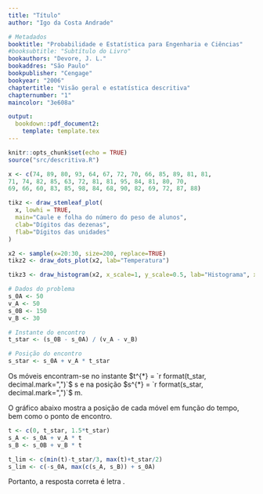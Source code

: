 ```yaml
---
title: "Título"
author: "Igo da Costa Andrade"

# Metadados
booktitle: "Probabilidade e Estatística para Engenharia e Ciências"
#booksubtitle: "Subtítulo do Livro"
bookauthors: "Devore, J. L."
bookaddres: "São Paulo"
bookpublisher: "Cengage"
bookyear: "2006"
chaptertitle: "Visão geral e estatística descritiva"
chapternumber: "1"
maincolor: "3e608a"

output: 
  bookdown::pdf_document2:
    template: template.tex
---
```


```r
knitr::opts_chunk$set(echo = TRUE)
source("src/descritiva.R")
```


```r
x <- c(74, 89, 80, 93, 64, 67, 72, 70, 66, 85, 89, 81, 81,
71, 74, 82, 85, 63, 72, 81, 81, 95, 84, 81, 80, 70,
69, 66, 60, 83, 85, 98, 84, 68, 90, 82, 69, 72, 87, 88)

tikz <- draw_stemleaf_plot(
  x, lowhi = TRUE, 
  main="Caule e folha do número do peso de alunos", 
  clab="Dígitos das dezenas", 
  flab="Dígitos das unidades"
)

x2 <- sample(x=20:30, size=200, replace=TRUE)
tikz2 <- draw_dots_plot(x2, lab="Temperatura")

tikz3 <- draw_histogram(x2, x_scale=1, y_scale=0.5, lab="Histograma", x_skip=2, y_skip=5)
```

\begin{figure}[H]
  \centering
  `r tikz`
\end{figure}

\begin{figure}[H]
  \centering
  `r tikz2`
\end{figure}

\begin{figure}[H]
  \centering
  `r tikz3`
\end{figure}











\begin{enumerate}
  \item \textbf{(FEI-SP)} Dois móveis $A$ e $B$, ambos com movimento uniforme, percorrem uma trajetória retilínea conforme mostra a figura. Em $t = 0$, estes se encontram, respectivamente, nos pontos $A$ e $B$ na trajetória. As velocidades dos móveis são $v_A = 50$ m/s e $v_B = 30$ m/s no mesmo sentido.
  
  \begin{figure}[H]
    \centering
    \begin{tikzpicture}
      \draw[-latex] (-0.5, 0) -- (8, 0);
      \foreach \i/\x/\y/\cor in {0/0/2/black, A/2/1.5/red, B/6/2/red}{
        \draw[dashed] (\x, 0) -- (\x, \y);
        \draw[\cor, thick] (\x, 0.1) -- (\x, -0.1) node[below, black] {$\i$};
      }
      \foreach \i/\x/\y in {50/2/1.5, 150/6/2}{
        \draw[latex-latex] (0, \y) -- (\x, \y) node[midway, above] {$\i$ m};
      }
    \end{tikzpicture}
  \end{figure}
  
  Em que instante a distância entre os dois móveis será 50 m?
  \begin{enumerate}[label=(\alph*)]
    \foreach \resp in {200, 225, 250, 300, 350} {
      \item $\resp$ m
    }
  \end{enumerate}
  
  \iniSol
  


  
  Escrevamos as equações horárias das trajétórias dos móveis $A$ e $B$, sabendo que ambos descrevem movimento uniforme:
  
  \begin{align*}
    \begin{cases}
      s_A = s_{0A} + v_A t\\
      s_B = s_{0B} + v_B t\\
    \end{cases}
  \end{align*}
  
  Os móveis encontram-se no instante $t^{*}$ tal que $s_A = s_B = s^{*}$, ou seja:
  \begin{align*}
    s_A = s_B &\Rightarrow s_{0A} + v_A t^{*} = s_{0B} + v_B t^{*}\\
    &\Rightarrow v_A t^{*} - v_B t^{*} = s_{0B} - s_{0A}\\
    &\Rightarrow (v_A  - v_B) t^{*} = s_{0B} - s_{0A}\\
    &\Rightarrow t^{*} = \dfrac{s_{0B} - s_{0A}}{v_A  - v_B}
  \end{align*}
  
  Nesse instante, a posição $s^{*}$ dos móveis será:
  
  \begin{align*}
    s^{*} = s_{0A} + v_A t^{*} \Rightarrow s^{*} = s_{0A} + v_A \left( \dfrac{s_{0B} - s_{0A}}{v_A  - v_B} \right)
  \end{align*}
  
  
  O script \verb|R| abaixo mostra o resultano numérico correspondente ao desenvolvimento algébrico acima:
\end{enumerate}

```r
# Dados do problema
s_0A <- 50
v_A <- 50
s_0B <- 150
v_B <- 30

# Instante do encontro
t_star <- (s_0B - s_0A) / (v_A - v_B)

# Posição do encontro
s_star <- s_0A + v_A * t_star
```


  Os móveis encontram-se no instante $t^{*} = `r format(t_star, decimal.mark=",")`$ s e na posição $s^{*} = `r format(s_star, decimal.mark=",")`$ m.
  

  O gráfico abaixo mostra a posição de cada móvel em função do tempo, bem como o ponto de encontro.
  
```r
t <- c(0, t_star, 1.5*t_star)
s_A <- s_0A + v_A * t
s_B <- s_0B + v_B * t

t_lim <- c(min(t)-t_star/3, max(t)+t_star/2)
s_lim <- c(-s_0A, max(c(s_A, s_B)) + s_0A)
```

\begin{figure}[H]
  \centering
  \begin{tikzpicture}[x=0.5cm, y=0.01cm]
    % Eixo X
    \draw[-latex] (`r t_lim[1]`, 0) -- (`r t_lim[2]`, 0) node[below] {$t$ (s)};
    % Eixo Y
    \draw[-latex] (0, `r s_lim[1]`) -- (0, `r s_lim[2]`) node[left] {$s$ (m)};
    % Função Horária de A
    \draw[red, thick] (`r t[1]`, `r s_A[1]`) -- (`r t[3]`, `r s_A[3]`) node[right, yshift=5pt, black] {$\textbf{A}$};
    \draw[thick] (4pt, `r s_0A`) -- (-4pt, `r s_0A`) node[left] {$`r s_0A`$};
    % Função Horária de B
    \draw[blue, thick] (`r t[1]`, `r s_B[1]`) -- (`r t[3]`, `r s_B[3]`) node[right, yshift=-2pt , black] {$\textbf{B}$};
    \draw[thick] (4pt, `r s_0B`) -- (-4pt, `r s_0B`) node[left] {$`r s_0B`$};
    % Ponto de encontro
    \draw[dashed] (`r t_star`, 0) -- (`r t_star`, `r s_star`) -- (0, `r s_star`);
    \draw[thick] (`r t_star`, 4pt) -- (`r t_star`, -4pt) node[below] {$t^{*} = `r t_star`$};
    \draw[thick] (4pt, `r s_star`) -- (-4pt, `r s_star`) node[left] {$`r s_star`$};
  \end{tikzpicture}
\end{figure}

Portanto, a resposta correta é letra \textbf{D}.

\fimSol